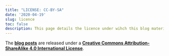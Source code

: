 ```yaml
---
title: "LICENSE: CC-BY-SA"
date: '2020-04-19'
slug: licence
toc: false
description: This page details the licence under wihch this blog materials released
---
```


The [**blog posts**](/) are released under a [**Creative Commons Attribution-ShareAlike 4.0 International License**](https://creativecommons.org/licenses/by-sa/4.0/).

<div class="licence-icons">
<span class="archive-svg">
<i class="fa fa-creative-commons" aria-hidden="true"></i>
<i class="fab fa-creative-commons-by"></i>
<i class="fab fa-creative-commons-sa"></i>
</span>
</a>
</div>